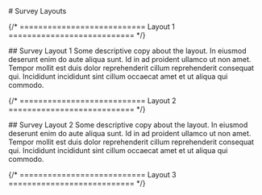 
<main class="page-main">

<div class="page-title">
# Survey Layouts
</div>

{/* =========================== Layout 1 =========================== */}

<div class="intro-wrap">
## Survey Layout 1
Some descriptive copy about the layout. In eiusmod deserunt enim do aute aliqua sunt. Id in ad proident ullamco ut non amet. Tempor mollit est duis dolor reprehenderit cillum reprehenderit consequat qui. Incididunt incididunt sint cillum occaecat amet et ut aliqua qui commodo.
</div>

<div class="survey-v1">
  <Survey />
</div>

{/* =========================== Layout 2 =========================== */}

<div class="intro-wrap">
## Survey Layout 2
Some descriptive copy about the layout. In eiusmod deserunt enim do aute aliqua sunt. Id in ad proident ullamco ut non amet. Tempor mollit est duis dolor reprehenderit cillum reprehenderit consequat qui. Incididunt incididunt sint cillum occaecat amet et ut aliqua qui commodo.
</div>

<div class="survey-v2">
  <Survey />
</div>

{/* =========================== Layout 3 =========================== */}

</main>
